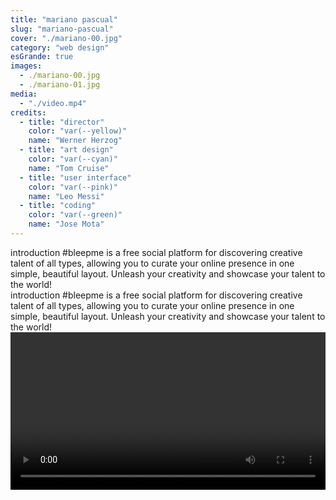 ```yaml
---
title: "mariano pascual"
slug: "mariano-pascual"
cover: "./mariano-00.jpg"
category: "web design"
esGrande: true
images: 
  - ./mariano-00.jpg
  - ./mariano-01.jpg
media:
  - "./video.mp4"
credits:
  - title: "director"
    color: "var(--yellow)"
    name: "Werner Herzog"
  - title: "art design"
    color: "var(--cyan)"
    name: "Tom Cruise"
  - title: "user interface"
    color: "var(--pink)"
    name: "Leo Messi"
  - title: "coding"
    color: "var(--green)"
    name: "Jose Mota"
---
```


<Wrapper padding="2rem">
  <TextLeft color="var(--pink)">introduction</TextLeft>
  <TextRight color="green">#bleepme is a free social platform for discovering creative talent of all types, allowing you to curate your online presence in one simple, beautiful layout. Unleash your creativity and showcase your talent to the world!</TextRight>
</Wrapper>

<div>
  <ProjectImg fluid={props.images[0]} small/>
  <ProjectImg fluid={props.images[1]} small/>
</div>

<div>
  <ImageZoom
    image={{
      src: props.images[0].src,
      style: { width: '50%' } }}
    defaultStyles={
      {
        overlay: { backgroundColor: 'var(--black)' },
        image: {
          cursor: 'var(--zoomIn)'
        },
        zoomImage: {
          cursor: 'var(--zoomOut)'
        }
      }
    }
  />
</div>


<Wrapper padding="2rem">
  <TextLeft color="var(--pink)">introduction</TextLeft>
  <TextRight color="green">#bleepme is a free social platform for discovering creative talent of all types, allowing you to curate your online presence in one simple, beautiful layout. Unleash your creativity and showcase your talent to the world!</TextRight>
</Wrapper>

<div>
 <video width="100%" controls src={props.media[0].publicURL} />
</div>